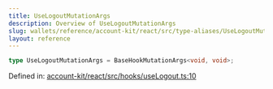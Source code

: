 ```yaml
---
title: UseLogoutMutationArgs
description: Overview of UseLogoutMutationArgs
slug: wallets/reference/account-kit/react/src/type-aliases/UseLogoutMutationArgs
layout: reference
---
```


```ts
type UseLogoutMutationArgs = BaseHookMutationArgs<void, void>;
```

Defined in: [account-kit/react/src/hooks/useLogout.ts:10](https://github.com/alchemyplatform/aa-sdk/blob/49e74eee8606f480b200b4612d00d950da8a8742/account-kit/react/src/hooks/useLogout.ts#L10)
